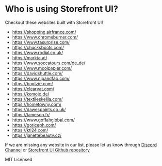 
<Meta title="Who is using Storefront UI?" />

<style>{`
  .flex {
    display: flex;
    justify-content: center;
  }
`}</style>

# Who is using Storefront UI?

Checkout these websites built with Storefront UI!

<ul>
  <li><a href="https://shopping.airfrance.com/" target="_blank">https://shopping.airfrance.com/</a></li>
  <li><a href="https://www.chromeburner.com/" target="_blank">https://www.chromeburner.com/</a></li>
  <li><a href="https://www.tasurprise.com/" target="_blank">https://www.tasurprise.com/</a></li>
  <li><a href="https://chucksboots.com/" target="_blank">https://chucksboots.com/</a></li>
  <li><a href="https://www.rodial.co.uk/" target="_blank">https://www.rodial.co.uk/</a></li>
  <li><a href="https://markta.at/" target="_blank">https://markta.at/</a></li>
  <li><a href="https://www.soccatours.com/de_de/" target="_blank">https://www.soccatours.com/de_de/</a></li>
  <li><a href="https://www.mooipapier.com/" target="_blank">https://www.mooipapier.com/</a></li>
  <li><a href="https://davidshuttle.com/" target="_blank">https://davidshuttle.com/</a></li>
  <li><a href="https://www.nipandfab.com/" target="_blank">https://www.nipandfab.com/</a></li>
  <li><a href="https://bootzie.com/" target="_blank">https://bootzie.com/</a></li>
  <li><a href="https://clearvat.com/" target="_blank">https://clearvat.com/</a></li>
  <li><a href="https://komojo.de/" target="_blank">https://komojo.de/</a></li>
  <li><a href="https://textileskelila.com/" target="_blank">https://textileskelila.com/</a></li>
  <li><a href="https://hometowny.com/" target="_blank">https://hometowny.com/</a></li>
  <li><a href="https://dawespaints.co.uk/" target="_blank">https://dawespaints.co.uk/</a></li>
  <li><a href="https://tameson.fr/" target="_blank">https://tameson.fr/</a></li>
  <li><a href="https://www.goffahglobal.com/" target="_blank">https://www.goffahglobal.com/</a></li>
  <li><a href="https://goriceph.com/" target="_blank">https://goriceph.com/</a></li>
  <li><a href="https://ktl24.com/" target="_blank">https://ktl24.com/</a></li>
  <li><a href="https://janettebeauty.cz/" target="_blank">https://janettebeauty.cz/</a></li>
</ul>

If we are missing any website in our list, please let us know through <a href="https://discord.com/invite/TJpdzzN6q5" target="_blank">Discord Channel</a> or <a href="https://github.com/vuestorefront/storefront-ui/" target="_blank">Storefront UI Github repository</a>

<div class="flex">

MIT Licensed

</div>
